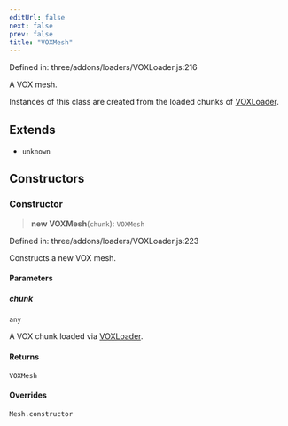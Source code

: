```yaml
---
editUrl: false
next: false
prev: false
title: "VOXMesh"
---
```


Defined in: three/addons/loaders/VOXLoader.js:216

A VOX mesh.

Instances of this class are created from the loaded chunks of [VOXLoader](VOXLoader.html).

## Extends

- `unknown`

## Constructors

### Constructor

> **new VOXMesh**(`chunk`): `VOXMesh`

Defined in: three/addons/loaders/VOXLoader.js:223

Constructs a new VOX mesh.

#### Parameters

##### chunk

`any`

A VOX chunk loaded via [VOXLoader](VOXLoader.html).

#### Returns

`VOXMesh`

#### Overrides

`Mesh.constructor`
